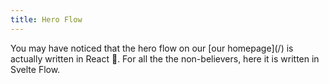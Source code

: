 ```yaml
---
title: Hero Flow
---
```



<ExampleLayout>
You may have noticed that the hero flow on our [our homepage](/) is actually written in React 🙈.
For all the the non-believers, here it is written in Svelte Flow.

<ExampleViewer codePath="examples/misc/hero-flow" />

</ExampleLayout>
